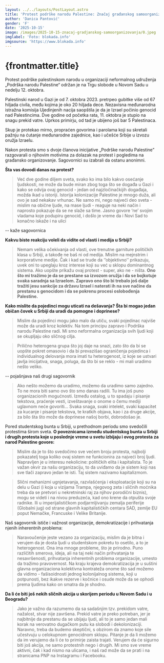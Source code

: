 ```yaml
---
layout: ../../layouts/PostLayout.astro
title: 'Protest podrške narodu Palestine: Značaj građanskog samoorganizovanja'
author: 'Danica Pantović'
gender: 'F'
date: '2025-10-15'
image: /images/2025-10-15-znacaj-gradjanskog-samoorganizovanja/0.jpeg
imglabel: 'Foto: blokada.info'
imgsource: 'https://www.blokada.info'
---
```



# {frontmatter.title}

Protest podrške palestinskom narodu u organizaciji neformalnog udruženja „Podrška narodu Palestine“ održan je na Trgu slobode u Novom Sadu u nedelju 12. oktobra.

Palestinski narod u Gazi je od 7. oktobra 2023. pretrpeo gubitke više od 67 hiljada civila, među kojima je oko 20 hiljada dece. Nezavisna međunarodna istražna komisija Ujedinjenih nacija saopštila je da je Izrael počinio genocid nad Palestincima. Dve godine od početka rata, 11. oktobra je stupio na snagu prekid vatre. Uprkos primirju, od tad je ubijeno još bar 5 Palestinaca.

Skup je protekao mirno, propraćen govorima i parolama koji su skretali pažnju na ćutanje međunarodne zajednice, kao i učešće Srbije u izvozu oružja Izraelu.

Nakon protesta smo s dvoje članova inicijative „Podrške narodu Palestine” razgovarali o njihovim motivima za dolazak na protest i pogledima na građansko organizovanje. Sagovornici su izabrali da ostanu anonimni.

**Šta vas dovodi danas na protest?**

> Već dve godine diljem sveta, svako ko ima bilo kakvo osećanje ljudskosti, ne može da bude miran zbog toga što se događa u Gazi i kako se odvija ovaj genocid - jedan od najzločinačkijih događaja, možda ikad u istoriji. Istorija kolonizacije Palestine je mnogo duža, ali ovo je sad nekakav vrhunac. Ne samo mi, nego najveći deo sveta - mislim na obične ljude, na mase ljudi - reaguje na neki način i naprosto pokazuje da se ne slaže sa time. Jasno govore ‘ne’ svojim vladama koje podupiru genocid, i došlo je vreme da i Novi Sad to konačno iskaže i na ulici

-- kaže sagovornica

**Kakvu biste reakciju voleli da vidite od vlasti i medija u Srbiji?**

> Nemam velika očekivanja od vlasti, ove trenutne garniture političkih klasa u Srbiji, a takođe ne baš ni od medija. Mislim na mejnstrim i korporativne medije. Čak i kad se trude da ‘’objektivno’’ prikazuju, uvek oni to upeglaju kroz interese koji su već u sklopu dominantnog sistema. Ako uopšte prikažu ovaj protest - super, ako ne - ništa. **Ono što mi tražimo je da se prestane sa izvozom oružja i da se bojkotuje svaka saradnja sa Izraelom. Zapravo ono što bi trebalo još dalje tražiti jesu sankcije za državu Izrael i naterati ih na sve načine da prestanu s genocidom i da se pokrenu procesi oslobođenja Palestine.**

**Kako mislite da pojedinci mogu uticati na dešavanja? Šta bi mogao jedan običan čovek u Srbiji da uradi da pomogne i doprinese?**

> Mislim da pojedinci mogu jako malo da utiču, svaki pojedinac najviše može da uradi kroz kolektiv. Na tom principu zapravo i Podrška narodu Palestine radi. Mi smo neformalna organizacija svih ljudi koji se okupljaju oko sličnog cilja.

> Prilično heterogena grupa što joj daje na snazi, zato što da bi se uopšte pokret omasovio i da bi prevazišao ograničenja pojedinca i individualnog delovanja mora imati tu heterogenost, iz koje se ustvari javlja inicijativa, snaga, poluga, da što bi se reklo - mi mali uradimo nešto veliko.

-- pojašnjava naš drugi sagovornik

> Ako nešto možemo da uradimo, možemo da uradimo samo zajedno. To ne mora biti samo ovo što smo danas radili. Tu ima još puno organizacionih mogućnosti. Između ostalog, u to spadaju i pisanje tekstova, praćenje vesti, izveštavanje o onome o čemu mediji uglavnom neće govoriti… Svaka snaga, svaki intelekt, svaki kapacitet za kucanje i pisanje tekstova, te kratkih objava, kao i za druge akcije, za bilo šta što može da doprinese našoj borbi, dobrodošao je.

Pored studentskog bunta u Srbiji, u prethodnom periodu smo svedočili protestima širom sveta. **O poveznicama između studentskog bunta u Srbiji i drugih protesta koje u poslednje vreme u svetu izbijaju i ovog protesta za narod Palestine govore:**

> Mislim da je to što svedočimo sve većem broju protesta, najbolji pokazatelj toga koliko ovaj sistem ne funkcionira za najveći broj ljudi. Napravljen je u interesu nekolicine: političkih elita i kapitalista. To je važan okvir za našu organizaciju, to da uviđamo da je sistem koji nas sve tlači zapravo jedan te isti. Taj sistem nazivamo kapitalizmom.

> Slični mehanizmi ugnjetavanja, razvlašćenja i eksploatacije koji su na delu u Gazi (i koja u vizijama Trampa, njegovog zeta i sličnih moćnika treba da se pretvori u nekretninski raj za njihov porodični biznis), mogu se videti i na nivou preduzeća, kad ono krene da otpušta svoje radnike. Ili u imperijalističkom podjarmljivanju zemalja periferije (Globalni jug) od strane glavnih kapitalističkih centara SAD, zemlje EU poput Nemačke, Francuske i Velike Britanije.

Naš sagovornik ističe i važnost organizacije, demokratizacije i prihvatanja njenih inherentnih problema:

> Naravoučenije jeste vezano za organizaciju, mislim da je bitna i verujem da je dosta ljudi u studentskom pokretu to osetilo, a to je heterogenost. Ona ima mnoge probleme, što je prirodno. Puno različitih smerova, ideja, ali na taj neki način prihvatanja te nesavršenosti, prihvatanja inherentnih problema organizacije, umesto da tražimo pravovernost. Na kraju krajeva demokratizacija je u suštini glavna organizaciona kolektivna kontrateža onome što sad možemo da vidimo - fašisoidnosti jednog kolonijalnog sistema, koji u potpunosti, bez ikakve rezerve i kočnice i osude može da se ophodi prema ljudima kako on smatra da je shodno.

**Da li će biti još nekih sličnih akcija u skorijem periodu u Novom Sadu i u Beogradu?**

> Jako je važno da razumemo da sa sadašnjim tzv. prekidom vatre, nažalost, stvar nije završena. Prekid vatre je preko potreban, jer je najbitnije da prestanu da se ubijaju ljudi, ali to je samo jedan mali korak na verovatno dugačkom putu ka slobodi i dekolonizaciji. Naravno, treba da budemo skeptični, s obzirom da znamo koje sile učestvuju u celokupnom genocidnom sklopu. Pitanje je da li možemo da im verujemo da li će to primirje zaista trajati. Verujem da će sigurno biti još akcija, ne samo protestnih nego i drugih. Mi smo sve vreme aktivni, čak i kad nismo na ulicama, i naš rad može da se prati i na stranicama PNP na Instagramu i Facebooku.
